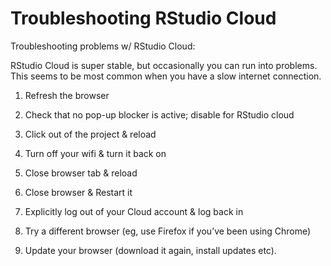 # Troubleshooting RStudio Cloud
Troubleshooting problems w/ RStudio Cloud:

RStudio Cloud is super stable, but occasionally you can run into problems.  This seems to be most common when you have a slow internet connection.

1) Refresh the browser

2) Check that no pop-up blocker is active; disable for RStudio cloud

3) Click out of the project & reload

4) Turn off your wifi & turn it back on

5) Close browser tab &  reload

6) Close browser &  Restart it

7) Explicitly log out of your Cloud account &  log back in

8) Try a different browser (eg, use Firefox if you’ve been using Chrome)

9) Update your browser (download it again, install updates etc).
